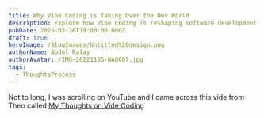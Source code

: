 ```yaml
---
title: Why Vibe Coding is Taking Over the Dev World
description: Explore how Vibe Coding is reshaping software development.
pubDate: 2025-03-26T19:00:00.000Z
draft: true
heroImage: /BlogImages/Untitled%20design.png
authorName: Abdul Rafay
authorAvatar: /IMG-20221105-WA0007.jpg
tags:
  - ThoughtsProcess
---
```


Not to long, I was scrolling on YouTube and I came across this vide from Theo called [My Thoughts on Vide Coding](https://www.youtube.com/watch?v=b0fv54xGOwY\&t=145s)
